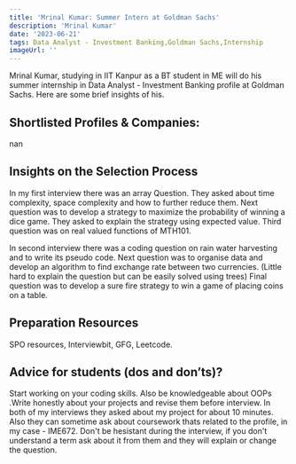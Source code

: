 ---
title: 'Mrinal Kumar: Summer Intern at Goldman Sachs'
description: 'Mrinal Kumar'
date: '2023-06-21'
tags: Data Analyst - Investment Banking,Goldman Sachs,Internship
imageUrl: ''
---

Mrinal Kumar, studying in IIT Kanpur as a BT student in ME will do
his summer internship in Data Analyst - Investment Banking profile at Goldman Sachs. Here are some brief
insights of his.

## Shortlisted Profiles & Companies:
nan

## Insights on the Selection Process
In my first interview there was an array Question. They asked about time complexity, space complexity and how to further reduce them.
Next question was to develop a strategy to maximize the probability of winning a dice game. They asked to explain the strategy using expected value.
Third question was on real valued functions of MTH101.

In second interview there was a coding question on rain water harvesting and to write its pseudo code. 
Next question was to organise data and develop an algorithm to find exchange rate between two currencies. (Little hard to explain the question but can be easily solved using trees)
Final question was to develop a sure fire strategy to win a game of placing coins on a table.  

##  Preparation Resources
SPO resources, Interviewbit, GFG, Leetcode.

## Advice for students (dos and don’ts)? 
Start working on your coding skills. Also be knowledgeable about OOPs .Write honestly about your projects and revise them before interview. In both of my interviews they asked about my project for about 10 minutes. Also they can sometime ask about coursework thats related to the profile, in my case - IME672. Don't be hesistant during the interview, if you don't understand a term ask about it from them and they will explain or change the question.

